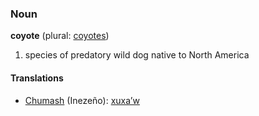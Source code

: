 ===Noun===
'''coyote''' (plural: [[coyotes]])

# species of predatory wild dog native to North America

====Translations====
*[[Chumash]] (Inezeño): [[xuxaʼw]]